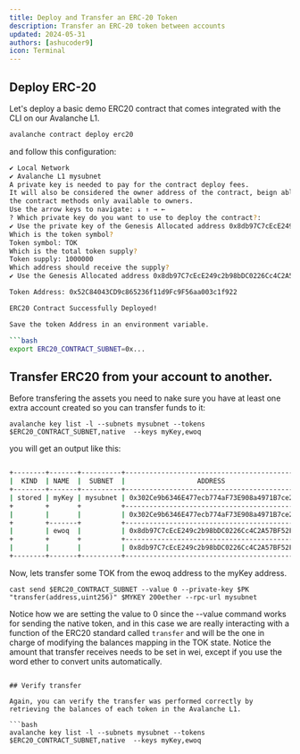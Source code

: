 ```yaml
---
title: Deploy and Transfer an ERC-20 Token
description: Transfer an ERC-20 token between accounts
updated: 2024-05-31
authors: [ashucoder9]
icon: Terminal
---
```


## Deploy ERC-20

Let's deploy a basic demo ERC20 contract that comes integrated with the CLI on our Avalanche L1.

```bash 
avalanche contract deploy erc20
```
and follow this configuration:
```bash 
✔ Local Network
✔ Avalanche L1 mysubnet
A private key is needed to pay for the contract deploy fees.
It will also be considered the owner address of the contract, beign able to call
the contract methods only available to owners.
Use the arrow keys to navigate: ↓ ↑ → ← 
? Which private key do you want to use to deploy the contract?: 
✔ Use the private key of the Genesis Allocated address 0x8db97C7cEcE249c2b98bDC0226Cc4C2A57BF52FC
Which is the token symbol?
Token symbol: TOK
Which is the total token supply?
Token supply: 1000000
Which address should receive the supply?
✔ Use the Genesis Allocated address 0x8db97C7cEcE249c2b98bDC0226Cc4C2A57BF52FC

Token Address: 0x52C84043CD9c865236f11d9Fc9F56aa003c1f922

ERC20 Contract Successfully Deployed!

Save the token Address in an environment variable.

```bash
export ERC20_CONTRACT_SUBNET=0x...
```

## Transfer ERC20 from your account to another.

Before transfering the assets you need to nake sure you have at least one extra account created so you can transfer funds to it:
```
avalanche key list -l --subnets mysubnet --tokens $ERC20_CONTRACT_SUBNET,native  --keys myKey,ewoq
```

you will get an output like this:

```bash

+--------+-------+----------+--------------------------------------------+---------------+-------------------+---------------+
|  KIND  | NAME  |  SUBNET  |                  ADDRESS                   |     TOKEN     |      BALANCE      |    NETWORK    |
+--------+-------+----------+--------------------------------------------+---------------+-------------------+---------------+
| stored | myKey | mysubnet | 0x302Ce9b6346E477ecb774aF73E908a4971B7ce2E | NAT (Native)  |                 0 | Local Network |
+        +       +          +--------------------------------------------+---------------+-------------------+---------------+
|        |       |          | 0x302Ce9b6346E477ecb774aF73E908a4971B7ce2E | TOK (0x52C8.) |                 0 | Local Network |
+        +-------+          +--------------------------------------------+---------------+-------------------+---------------+
|        | ewoq  |          | 0x8db97C7cEcE249c2b98bDC0226Cc4C2A57BF52FC | NAT (Native)  |  999999.984293650 | Local Network |
+        +       +          +--------------------------------------------+---------------+-------------------+---------------+
|        |       |          | 0x8db97C7cEcE249c2b98bDC0226Cc4C2A57BF52FC | TOK (0x52C8.) | 1000000.000000000 | Local Network |
+--------+-------+----------+--------------------------------------------+---------------+-------------------+---------------+
```

Now, lets transfer some TOK from the ewoq address to the myKey address.

```
cast send $ERC20_CONTRACT_SUBNET --value 0 --private-key $PK "transfer(address,uint256)" $MYKEY 200ether --rpc-url mysubnet
```

Notice how we are setting the value to 0 since the --value command works for sending the native token, and in this case we are really interacting with a function of the ERC20 standard called `transfer` and will be the one in charge of modifying the balances mapping in the TOK state. Notice the amount that transfer receives needs to be set in wei, except if you use the word ether to convert units automatically.

```

## Verify transfer

Again, you can verify the transfer was performed correctly by retrieving the balances of each token in the Avalanche L1.

```bash
avalanche key list -l --subnets mysubnet --tokens $ERC20_CONTRACT_SUBNET,native  --keys myKey,ewoq
```

